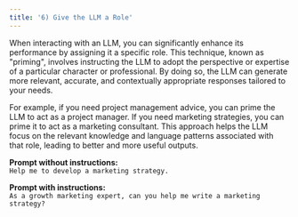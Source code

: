 ```yaml
---
title: '6) Give the LLM a Role'
---
```


When interacting with an LLM, you can significantly enhance its performance by assigning it a specific role. This technique, known as "priming", involves instructing the LLM to adopt the perspective or expertise of a particular character or professional. By doing so, the LLM can generate more relevant, accurate, and contextually appropriate responses tailored to your needs.

For example, if you need project management advice, you can prime the LLM to act as a project manager. If you need marketing strategies, you can prime it to act as a marketing consultant. This approach helps the LLM focus on the relevant knowledge and language patterns associated with that role, leading to better and more useful outputs.

**Prompt without instructions:**
<br />`Help me to develop a marketing strategy.`

**Prompt with instructions:**
<br />`As a growth marketing expert, can you help me write a marketing strategy?`
